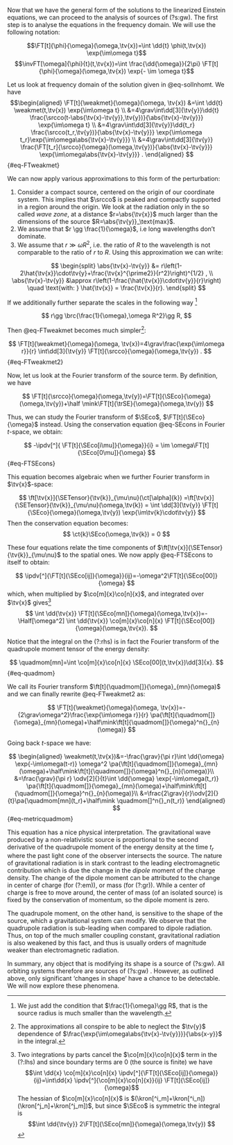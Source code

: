 
Now that we have the general form of the solutions to the linearized Einstein equations, we can proceed to the analysis of sources of (?s:gw). The first step is to analyse the equations in the frequency domain. We will use the following notation:

$$\FT[t]{\phi}{\omega}(\omega,\tv{x})=\int \dd{t} \phi(t,\tv{x}) \exp{\im\omega t}$$
$$\invFT[\omega]{\phi}{t}(t,\tv{x})=\int \frac{\dd{\omega}}{2\pi} \FT[t]{\phi}{\omega}(\omega,\tv{x}) \exp{- \im \omega t}$$

Let us look at frequency domain of the solution given in @eq-solInhomt. We have
$$\begin{aligned} 
\FT[t]{\weakmet}{\omega}(\omega, \tv{x}) &=\int \dd{t} \weakmet(t,\tv{x}) \exp{\im\omega t}
\\ &=4\grav\int\dd[3]{\tv{y}}\dd{t} \frac{\srcco(t-\abs{\tv{x}-\tv{y}},\tv{y})}{\abs{\tv{x}-\tv{y}}}  \exp{\im\omega t}
\\ &=4\grav\int\dd[3]{\tv{y}}\dd{t_r} \frac{\srcco(t_r,\tv{y})}{\abs{\tv{x}-\tv{y}}}  \exp{\im\omega t_r}\exp{\im\omega\abs{\tv{x}-\tv{y}}}
\\ &=4\grav\int\dd[3]{\tv{y}} \frac{\FT[t_r]{\srcco}{\omega}(\omega,\tv{y})}{\abs{\tv{x}-\tv{y}}} \exp{\im\omega\abs{\tv{x}-\tv{y}}} .
\end{aligned}
$$ {#eq-FTweakmet}

We can now apply various approximations to this form of the perturbation:

1. Consider a compact source, centered on the origin of our coordinate system. This implies that $\srcco$ is peaked and compactly supported in a region around the origin. We look at the radiation only in the so called *wave zone*, at a distance $r=\abs{\tv{x}}$ much larger than the dimensions of the source $R=\abs{\tv{y}}_\text{max}$.
2. We assume that $r \gg \frac{1}{\omega}$, i.e long wavelengths don't dominate. 
3. We assume that $r \gg \omega R^2$, i.e. the ratio of $R$ to the wavelength is not comparable to the ratio of $r$ to $R$. Using this approximation we can write:

$$
\begin{split}
    \abs{\tv{x}-\tv{y}} &= r\left(1-2\hat{\tv{x}}\cdot\tv{y}+\frac{\tv{x}^{\prime2}}{r^2}\right)^{1/2} , \\
    \abs{\tv{x}-\tv{y}} &\approx r\left(1-\frac{\hat{\tv{x}}\cdot\tv{y}}{r}\right) \quad \text{with: } \hat{\tv{x}} = \frac{\tv{x}}{r}.
\end{split}
$$

If we additionally further separate the scales in the following way ^[We just add the condition that $\frac{1}{\omega}\gg R$, that is the source radius is much smaller than the wavelength.]

$$
r\gg \brc{\frac{1}{\omega},\omega R^2}\gg R,
$$

Then @eq-FTweakmet becomes much simpler^[The approximations all conspire to be able to neglect the $\tv{y}$ dependence of $\frac{\exp{\im\omega\abs{\tv{x}-\tv{y}}}}{\abs{x-y}}$ in the integral.]:

$$
\FT[t]{\weakmet}{\omega}(\omega, \tv{x})=4\grav\frac{\exp{\im\omega r}}{r} \int\dd[3]{\tv{y}} \FT[t]{\srcco}{\omega}(\omega,\tv{y}) .
$${#eq-FTweakmet2}

Now, let us look at the Fourier transform of the source term. By definition, we have

$$
\FT[t]{\srcco}{\omega}(\omega,\tv{y})=\FT[t]{\SEco}{\omega}(\omega,\tv{y})+\half \mink\FT[t]{\trSE}{\omega}(\omega,\tv{y})
$$

Thus, we can study the Fourier transform of $\SEco$, $\FT[t]{\SEco}{\omega}$ instead. Using the conservation equation @eq-SEcons in Fourier $t$-space, we obtain:

$$
-\ipdv[^]{ \FT[t]{\SEco[i\mu]}{\omega}}{i} = \im \omega\FT[t]{\SEco[0\mu]}{\omega}
$${#eq-FTSEcons}


This equation becomes algebraic when we further Fourier transform in $\tv{x}$-space:

$$
\ft[\tv{x}]{\SETensor}{\tv{k}}_{\mu\nu}(\ct[\alpha]{k}) =\ft[\tv{x}]{\SETensor}{\tv{k}}_{\mu\nu}(\omega,\tv{k}) = \int \dd[3]{\tv{y}} \FT[t]{\SEco}{\omega}(\omega,\tv{y}) \exp{\im\tv{k}\cdot\tv{y}}
$$
Then the conservation equation becomes:
$$
\ct{k}\SEco(\omega,\tv{k}) = 0
$$

These four equations relate the time components of $\ft[\tv{x}]{\SETensor}{\tv{k}}_{\mu\nu}$ to the spatial ones. We now apply @eq-FTSEcons to itself to obtain:

$$
\ipdv[^]{\FT[t]{\SEco[ij]}{\omega}}{ij}=-\omega^2\FT[t]{\SEco[00]}{\omega}
$$
which, when multiplied by $\co[m]{x}\co[n]{x}$, and integrated over $\tv{x}$ gives^[Two integrations by parts cancel the $\co[m]{x}\co[n]{x}$ term in the (?:lhs) and since boundary terms are 0 (the source is finite) we have $$\int \dd{x} \co[m]{x}\co[n]{x} \ipdv[^]{\FT[t]{\SEco[ij]}{\omega}}{ij}=\int\dd{x} \ipdv[^]{\co[m]{x}\co[n]{x}}{ij} \FT[t]{\SEco[ij]}{\omega}$$ 
The hessian of $\co[m]{x}\co[n]{x}$ is $(\kron[^i_m]+\kron[^i_n])(\kron[^j_n]+\kron[^j_m])$, but since $\SEco$ is symmetric the integral is $$\int \dd{\tv{y}} 2\FT[t]{\SEco[mn]}{\omega}(\omega,\tv{y}) $$]
$$
\int \dd{\tv{x}} \FT[t]{\SEco[mn]}{\omega}(\omega,\tv{x})=-\Half[\omega^2] \int \dd{\tv{x}} \co[m]{x}\co[n]{x} \FT[t]{\SEco[00]}{\omega}(\omega,\tv{x}).
$$

Notice that the integral on the (?:rhs) is in fact the Fourier transform of the quadrupole moment tensor of the energy density:

$$
\quadmom[mn]=\int \co[m]{x}\co[n]{x} \SEco[00](t,\tv{x})\dd[3]{x}.
$$ {#eq-quadmom}


We call its Fourier transform $\ft[t]{\quadmom[]}{\omega}_{mn}(\omega)$ and we can finally rewrite @eq-FTweakmet2 as:


$$
\FT[t]{\weakmet}{\omega}(\omega, \tv{x})=-{2\grav\omega^2}\frac{\exp{\im\omega r}}{r} \pa{\ft[t]{\quadmom[]}{\omega}_{mn}(\omega)+\half\mink\ft[t]{\quadmom[]}{\omega}^n{}_{n}(\omega)}
$$

Going back $t$-space we have:

$$
\begin{aligned}
\weakmet(t,\tv{x})&=-\frac{\grav}{\pi r}\int \dd{\omega} \exp{-\im\omega(t-r)} \omega^2 \pa{\ft[t]{\quadmom[]}{\omega}_{mn}(\omega)+\half\mink\ft[t]{\quadmom[]}{\omega}^n{}_{n}(\omega)}\\
&=\frac{\grav}{\pi r}  \odv[2]{}{t}\int \dd{\omega} \exp{-\im\omega(t_r)} \pa{\ft[t]{\quadmom[]}{\omega}_{mn}(\omega)+\half\mink\ft[t]{\quadmom[]}{\omega}^n{}_{n}(\omega)}\\
&=\frac{2\grav}{r}\odv[2]{}{t}\pa{\quadmom[mn](t_r)+\half\mink \quadmom[]^n{}_n(t_r)}
\end{aligned}
$$ {#eq-metricquadmom}

This equation has a nice physical interpretation. The gravitational wave produced by a non-relativistic source is proportional to the second derivative of the quadrupole moment of the energy density at the time $t_r$ where the past light cone of the observer intersects the source. The nature of gravitational radiation is in stark contrast to the leading electromagnetic contribution which is due the  change in the *dipole* moment of the charge density. The change of the dipole moment can be attributed to the change in center of charge (for (?:em)), or mass (for (?:gr)). While a center of charge is free to move around, the center of mass (of an isolated source) is fixed by the conservation of momentum, so the dipole moment is zero.

The quadrupole moment, on the other hand, is  sensitive to the shape of the source, which a gravitational system can modify. We observe that the quadrupole radiation is sub-leading when compared to dipole radiation. Thus, on top of the much smaller coupling constant, gravitational radiation is also weakened by this fact, and thus is usually orders of magnitude weaker than electromagnetic radiation. 


In summary, any object that is modifying its shape is a source of (?s:gw). All orbiting systems therefore are sources of (?s:gw) . However, as outlined above, only significant 'changes in shape' have a chance to be detectable. We will now explore these phenomena.